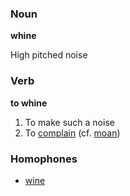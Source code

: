 === Noun ===
'''whine'''

High pitched noise

=== Verb ===
'''to whine'''

# To make such a noise
# To [[complain]] (cf. [[moan]])

=== Homophones ===
* [[wine]]
